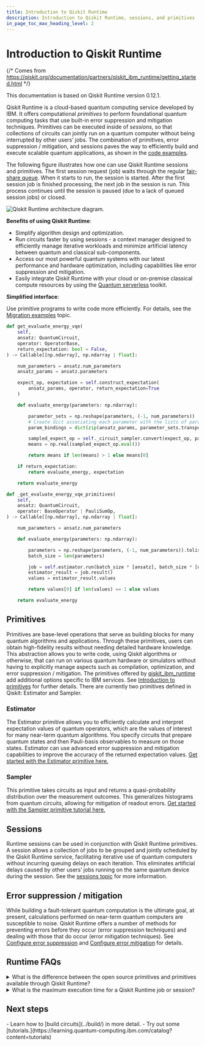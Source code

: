 ```yaml
---
title: Introduction to Qiskit Runtime
description: Introduction to Qiskit Runtime, sessions, and primitives
in_page_toc_max_heading_level: 2
---
```


# Introduction to Qiskit Runtime

{/* Comes from https://qiskit.org/documentation/partners/qiskit_ibm_runtime/getting_started.html */}


<Admonition type="note">
  This documentation is based on Qiskit Runtime version 0.12.1.
</Admonition>

Qiskit Runtime is a cloud-based quantum computing service developed by IBM. It offers computational *primitives* to perform foundational quantum computing tasks that use built-in error suppression and mitigation techniques. Primitives can be executed inside of *sessions*, so that collections of circuits can jointly run on a quantum computer without being interrupted by other users’ jobs. The combination of primitives, error suppression / mitigation, and sessions paves the way to efficiently build and execute scalable quantum applications, as shown in the [code examples](../run/primitives-examples).

The following figure illustrates how one can use Qiskit Runtime sessions and primitives. The first session request (job) waits through the regular [fair-share queue](../run/queue). When it starts to run, the session is started. After the first session job is finished processing, the next job in the session is run. This process continues until the session is paused (due to a lack of queued session jobs) or closed.

![Qiskit Runtime architecture diagram.](/images/start/runtime-architecture.png 'Figure 1: Qiskit Runtime architecture')

**Benefits of using Qiskit Runtime**:

-   Simplify algorithm design and optimization.
-   Run circuits faster by using sessions - a context manager designed to efficiently manage iterative workloads and minimize artificial latency between quantum and classical sub-components.
-   Access our most powerful quantum systems with our latest performance and hardware optimization, including capabilities like error suppression and mitigation.
-   Easily integrate Qiskit Runtime with your cloud or on-premise classical compute resources by using the [Quantum serverless](https://github.com/Qiskit-Extensions/quantum-serverless) toolkit.

**Simplified interface**:

Use primitive programs to write code more efficiently. For details, see the [Migration examples](migrate-examples) topic.

```python title="Without using primitives"
def get_evaluate_energy_vqe(
    self,
    ansatz: QuantumCircuit,
    operator: OperatorBase,
    return_expectation: bool = False,
) -> Callable[[np.ndarray], np.ndarray | float]:

    num_parameters = ansatz.num_parameters
    ansatz_params = ansatz.parameters

    expect_op, expectation = self.construct_expectation(
        ansatz_params, operator, return_expectation=True
    )

    def evaluate_energy(parameters: np.ndarray):

        parameter_sets = np.reshape(parameters, (-1, num_parameters))
        # Create dict associating each parameter with the lists of parameterization values for it
        param_bindings = dict(zip(ansatz_params, parameter_sets.transpose().tolist()))

        sampled_expect_op = self._circuit_sampler.convert(expect_op, params=param_bindings)
        means = np.real(sampled_expect_op.eval())

        return means if len(means) > 1 else means[0]

    if return_expectation:
        return evaluate_energy, expectation

    return evaluate_energy
```

```python title="Using primitives"
def _get_evaluate_energy_vqe_primitives(
    self,
    ansatz: QuantumCircuit,
    operator: BaseOperator | PauliSumOp,
) -> Callable[[np.ndarray], np.ndarray | float]:

    num_parameters = ansatz.num_parameters

    def evaluate_energy(parameters: np.ndarray):

        parameters = np.reshape(parameters, (-1, num_parameters)).tolist()
        batch_size = len(parameters)

        job = self.estimator.run(batch_size * [ansatz], batch_size * [operator], parameters)
        estimator_result = job.result()
        values = estimator_result.values

        return values[0] if len(values) == 1 else values

    return evaluate_energy
```

## Primitives

Primitives are base-level operations that serve as building blocks for many quantum algorithms and applications. Through these primitives, users can obtain high-fidelity results without needing detailed hardware knowledge. This abstraction allows you to write code, using Qiskit algorithms or otherwise, that can run on various quantum hardware or simulators without having to explicitly manage aspects such as compilation, optimization, and error suppression / mitigation. The primitives offered by [qiskit_ibm_runtime](../api/qiskit-ibm-runtime/runtime_service) add additional options specific to IBM services. See [Introduction to primitives](../run/primitives-get-started) for further details.
There are currently two primitives defined in Qiskit: Estimator and Sampler.

### Estimator

The Estimator primitive allows you to efficiently calculate and interpret expectation values of quantum operators, which are the values of interest for many near-term quantum algorithms. You specify circuits that prepare quantum states and then Pauli-basis observables to measure on those states. Estimator can use advanced error suppression and mitigation capabilities to improve the accuracy of the returned expectation values. [Get started with the Estimator primitive here.](../run/primitives-get-started#get-started-with-estimator)


### Sampler

This primitive takes circuits as input and returns a quasi-probability distribution over the measurement outcomes. This generalizes histograms from quantum circuits, allowing for mitigation of readout errors. [Get started with the Sampler primitive tutorial here.](../run/primitives-get-started#get-started-with-sampler)

## Sessions

Runtime sessions can be used in conjunction with Qiskit Runtime primitives. A session allows a collection of jobs to be grouped and jointly scheduled by the Qiskit Runtime service, facilitating iterative use of quantum computers without incurring queuing delays on each iteration. This eliminates artificial delays caused by other users’ jobs running on the same quantum device during the session. See the [sessions topic](../run/sessions) for more information.

## Error suppression / mitigation

While building a fault-tolerant quantum computation is the ultimate goal, at present, calculations performed on near-term quantum computers are susceptible to noise. Qiskit Runtime offers a number of methods for preventing errors before they occur (error suppression techniques) and dealing with those that do occur (error mitigation techniques). See [Configure error suppression](../run/error-suppression) and [Configure error mitigation](../run/error-mitigation) for details. 

## Runtime FAQs

<details>
<summary>What is the difference between the open source primitives and primitives available through Qiskit Runtime?</summary>

The open-source primitive contains the base classes (to define interfaces) and a reference implementation. The Qiskit Runtime primitives provide more sophisticated implementation (such as with error mitigation) as a cloud-based service.
</details>

<details>
<summary>What is the maximum execution time for a Qiskit Runtime job or session?</summary>


To ensure fairness and to help control cost, there is a maximum amount of time each Qiskit Runtime job can run. If a job exceeds this time limit, it is forcibly canceled and a `RuntimeJobMaxTimeoutError` exception is raised. This maximum time is the smallest of these values:

- The max_execution_time defined by the job
- The max_time defined by the session (does not apply to simulator jobs)
- The system-calculated timeout

See [Maximum execution time](../run/max-execution-time) for full details.
</details>


## Next steps

<Admonition type="tip" title="Recommendations">
    - Learn how to [build circuits](../build/) in more detail.
    - Try out some [tutorials.](https://learning.quantum-computing.ibm.com/catalog?content=tutorials)
</Admonition>

